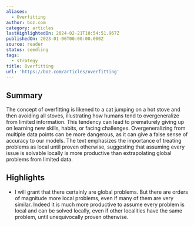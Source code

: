 ```yaml
---
aliases:
  - Overfitting
author: boz.com
category: articles
lastHighlightedOn: 2024-02-21T10:54:51.967Z
publishedOn: 2023-01-06T00:00:00.000Z
source: reader
status: seedling
tags:
  - strategy
title: Overfitting
url: 'https://boz.com/articles/overfitting'
---
```

## Summary

The concept of overfitting is likened to a cat jumping on a hot stove and then avoiding all stoves, illustrating how humans tend to overgeneralize from limited information. This tendency can lead to prematurely giving up on learning new skills, habits, or facing challenges. Overgeneralizing from multiple data points can be more dangerous, as it can give a false sense of accuracy to our models. The text emphasizes the importance of treating problems as local until proven otherwise, suggesting that assuming every issue is solvable locally is more productive than extrapolating global problems from limited data.

## Highlights

- I will grant that there certainly are global problems. But there are orders of magnitude more local problems, even if many of them are very similar. Indeed it is much more productive to assume every problem is local and can be solved locally, even if other localities have the same problem, until unequivocally proven otherwise.
